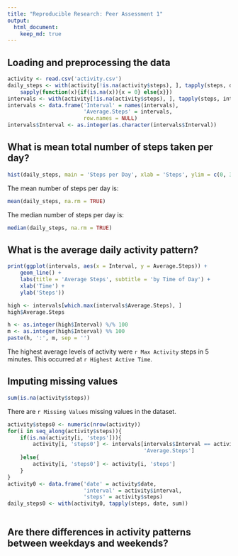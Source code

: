 ```yaml
---
title: "Reproducible Research: Peer Assessment 1"
output: 
  html_document:
    keep_md: true
---
```



## Loading and preprocessing the data
```r
activity <- read.csv('activity.csv')
daily_steps <- with(activity[!is.na(activity$steps), ], tapply(steps, date, sum)) %>%
    sapply(function(x){if(is.na(x)){x = 0} else{x}})
intervals <- with(activity[!is.na(activity$steps), ], tapply(steps, interval, mean))
intervals <- data.frame('Interval' = names(intervals),
                        'Average.Steps' = intervals,
                        row.names = NULL)
intervals$Interval <- as.integer(as.character(intervals$Interval))
```

## What is mean total number of steps taken per day?
```r
hist(daily_steps, main = 'Steps per Day', xlab = 'Steps', ylim = c(0, 30))
```

The mean number of steps per day is:
```r
mean(daily_steps, na.rm = TRUE)
```

The median number of steps per day is:
```r
median(daily_steps, na.rm = TRUE)
```

## What is the average daily activity pattern?
```r
print(ggplot(intervals, aes(x = Interval, y = Average.Steps)) + 
    geom_line() +
    labs(title = 'Average Steps', subtitle = 'by Time of Day') +
    xlab('Time') +
    ylab('Steps'))
```

```r
high <- intervals[which.max(intervals$Average.Steps), ]
high$Average.Steps
```

```r
h <- as.integer(high$Interval) %/% 100
m <- as.integer(high$Interval) %% 100
paste(h, ':', m, sep = '')
```
The highest average levels of activity were `r Max Activity` steps in 5 minutes.
This occurred at `r Highest Active Time`.

## Imputing missing values
```r
sum(is.na(activity$steps))
```
There are `r Missing Values` missing values in the dataset.

```r
activity$steps0 <- numeric(nrow(activity))
for(i in seq_along(activity$steps)){
    if(is.na(activity[i, 'steps'])){
        activity[i, 'steps0'] <- intervals[intervals$Interval == activity[i, 'interval'],
                                           'Average.Steps']
    }else{
        activity[i, 'steps0'] <- activity[i, 'steps']
    }
}
activity0 <- data.frame('date' = activity$date, 
                        'interval' = activity$interval,
                        'steps' = activity$steps)
daily_steps0 <- with(activity0, tapply(steps, date, sum))
```

```r

```

## Are there differences in activity patterns between weekdays and weekends?
